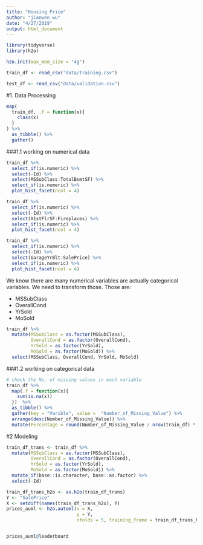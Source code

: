 ```yaml
---
title: "Housing Price"
author: "jianwen wu"
date: "4/27/2019"
output: html_document
---
```




```r
library(tidyverse)
library(h2o)

h2o.init(max_mem_size = "4g")
```


```r
train_df <- read_csv("data/training.csv")

test_df <- read_csv("data/validation.csv")
```

#1. Data Processing

```r

map(
  train_df, .f = function(x){
    class(x)
  }
) %>% 
  as_tibble() %>%
  gather()

```


###1.1 working on numerical data
```r
train_df %>%
  select_if(is.numeric) %>%
  select(-Id) %>%
  select(MSSubClass:TotalBsmtSF) %>%
  select_if(is.numeric) %>%
  plot_hist_facet(ncol = 4)

train_df %>%
  select_if(is.numeric) %>%
  select(-Id) %>%
  select(X1stFlrSF:Fireplaces) %>%
  select_if(is.numeric) %>%
  plot_hist_facet(ncol = 4)

train_df %>%
  select_if(is.numeric) %>%
  select(-Id) %>%
  select(GarageYrBlt:SalePrice) %>%
  select_if(is.numeric) %>%
  plot_hist_facet(ncol = 4)

```


We know there are many numerical variables are actually categorical variables. We need to transform those. Those are:

* MSSubClass
* OverallCond
* YrSold
* MoSold

```r
train_df %>%
  mutate(MSSubClass = as.factor(MSSubClass),
         OverallCond = as.factor(OverallCond),
         YrSold = as.factor(YrSold), 
         MoSold = as.factor(MoSold)) %>%
  select(MSSubClass, OverallCond, YrSold, MoSold) 


```

###1.2 working on categorical data

```r

# check the No. of missing values in each variable
train_df %>%
  map(.f = function(x){
    sum(is.na(x))
  })  %>%
  as_tibble() %>%
  gather(key = "Varible", value =  "Number_of_Missing_Value") %>%
  arrange(desc(Number_of_Missing_Value)) %>%
  mutate(Percentage = round(Number_of_Missing_Value / nrow(train_df) * 100,3))

```


#2 Modeling
```r

train_df_trans <- train_df %>%
  mutate(MSSubClass = as.factor(MSSubClass),
         OverallCond = as.factor(OverallCond),
         YrSold = as.factor(YrSold), 
         MoSold = as.factor(MoSold)) %>%
  mutate_if(base::is.character, base::as.factor) %>%
  select(-Id)

train_df_trans_h2o <- as.h2o(train_df_trans)
Y <- "SalePrice"
X <- setdiff(names(train_df_trans_h2o), Y)
prices_auml <- h2o.automl(x = X,
                          y = Y, 
                          nfolds = 5, training_frame = train_df_trans_h2o, max_runtime_secs = 3600)


prices_auml@leaderboard
```

